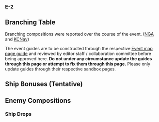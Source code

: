 ===E-2===
{{EventInfoBox
|title_en= Operation Nangou
|title_jp= 南号作戦
|tag= [[File:Fall2021EventTag2.png]]
|header_thumb=[[File:Fall2021_E2BossThumb.png]]
|tag_text= {{Shiplock|Fall2021EventTag2}}Hi-Convoy
|map_1=[[File:Fall 2021 Event E-2 Map.png|450px]]
|map_1_text=Map
|map_2=[[File:Fall 2021 Event E-2 Phase 0 Map.png|450px]]
|map_2_text=Phase 0
|map_3=[[File:Fall 2021 Event E-2 Phase 1 Map.png|450px]]
|map_3_text=Phase 1
|map_4=[[File:Fall 2021 Event E-2 Phase 2 Map.png|450px]]
|map_4_text=Phase 2
|map_5= [[File:Fall 2021 Event E-2 LBAS Map.png|450px]]
|map_5_text= LBAS
|boss_hard= 650 TP + 920 HP 
|boss_medium= 550 TP + 880 HP 
|boss_easy= 480 TP + 800 HP 
|boss_casual= 480 TP + 800 HP 
|reward_all=
|phase_1_boss= 
|phase_2_boss= 
|phase_3_boss=
|phase_4_boss=
|phase_5_boss=
|reward_1={{QuestRewardItem|Improvement Material}}
|reward_1_casual=
|reward_1_easy=3
|reward_1_medium=5
|reward_1_hard=7
|reward_2={{QuestRewardEquip|Type 2 Depth Charge}}
|reward_2_casual=1 (★4)
|reward_2_easy=1 (★4)
|reward_2_medium=1 (★4)
|reward_2_hard=1 (★4)
|reward_3={{QuestRewardEquip|21inch 6-tube Bow Torpedo Launcher (Initial Model)}}
|reward_3_casual=
|reward_3_easy=1
|reward_3_medium=1 (★2)
|reward_3_hard=1 (★4)
|reward_4={{QuestRewardItem|Reinforcement Expansion}}
|reward_4_casual=
|reward_4_easy=
|reward_4_medium=1
|reward_4_hard=1
|reward_5={{QuestRewardEquip|Submarine 4-tube Stern Torpedo Launcher (Initial Model)}}
|reward_5_casual=
|reward_5_easy=1
|reward_5_medium=1 (★2)
|reward_5_hard=1 (★4)
|reward_6={{QuestRewardEquip|Prototype 15cm 9-tube ASW Rocket Launcher}}
|reward_6_casual=
|reward_6_easy=
|reward_6_medium=
|reward_6_hard=1 (★2)
|reward_7={{QuestRewardEquip|Type 93 Passive Sonar}}
|reward_7_casual=1 (★4)
|reward_7_easy=
|reward_7_medium=
|reward_7_hard=
|reward_8={{QuestRewardEquip|Type 3 Active Sonar}}
|reward_8_casual=1 (★4)
|reward_8_easy=
|reward_8_medium=
|reward_8_hard=
|reward_9={{QuestRewardEquip|Type124 ASDIC}}
|reward_9_casual=
|reward_9_easy=1 (★2)
|reward_9_medium=
|reward_9_hard=
|reward_10={{QuestRewardEquip|Type144/147 ASDIC}}
|reward_10_casual=
|reward_10_easy=
|reward_10_medium=1 (★2)
|reward_10_hard=
|reward_11={{QuestRewardEquip|HF/DF + Type144/147 ASDIC}}
|reward_11_casual=
|reward_11_easy=
|reward_11_medium=
|reward_11_hard=1 (★2)
}}
{{center|[[File:OoyodoE-2Fall2021.png|440px]]}}

==Branching Table==
{{MapBranchingTable
|title = E-2 Branching Rules
|expand = true
|id = 52-2
|order = A,C,E,F,G,I,L,P
|A/empty -> 
}}
Branching compositions were reported over the course of the event. ([https://bbs.nga.cn/read.php?pid=514129578 NGA] and [https://tsunkit.net/nav/#/ KCNav])

The event guides are to be constructed through the respective [[Sandbox/Fall 2021 E-2|Event map page guide]] and reviewed by editor staff / collaboration committee before being approved here. '''Do not under any circumstance update the guides through this page or attempt to fix them through this page.''' Please only update guides through their respective sandbox pages.
{{clear}}

==Ship Bonuses (Tentative)==

{{:{{BASEPAGENAME}}/E-2/Historical_Ships}}

==Enemy Compositions==
{{:{{BASEPAGENAME}}/E-2/Enemy comps}}

===Ship Drops===
{{:{{BASEPAGENAME}}/E-2/Ship drops}}